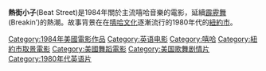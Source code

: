 {{Infobox_Film
|name           = 熱街小子
|image          = Beatstreetposter.jpg
|caption        = ''熱街小子'' 電影海報
|director       = [[史坦·拉森|史坦·拉森]](Stan Lathan)
|producer       = [[哈利·貝拉方提|哈利·貝拉方提]](Harry Belafonte) <br> [[David_V._Picker|David V. Picker]]
|writer         = [[安德魯·戴維斯|安德魯·戴維斯]](Andy Davis) <br> [[大衛·吉爾柏|大衛·吉爾柏]](David Gilbert) <br> [[Paul_Golding|Paul Golding]] <br> [[史蒂芬·哈格|史蒂芬·哈格]](Steven Hager) (原著)
|starring       = [[蕊·妲·瓊|蕊·妲·瓊]](Rae Dawn Chong) <br> [[蓋·戴維斯|蓋·戴維斯]](Guy Davis) <br> [[Jon_Chardiet|Jon Chardiet]] <br> [[Leon_W._Grant|Leon W. Grant]] <br> [[桑德拉·聖地牙哥|桑德拉·聖地牙哥]](Saundra Santiago)
|cinematography = [[Tom_Priestley_Jr.|Tom Priestley Jr.]]
|editing        = [[Dov_Hoenig|Dov Hoenig]] <br> [[Kevin_Lee|Kevin Lee]]
|distributor    = [[Orion_Pictures|Orion Pictures]]
|released       = 1984年6月6日
|runtime        = 105 min.
|country        = 美國
|language       = 英語
|budget         =
|music          = Arthur Baker <br> [[哈利·貝拉方提|哈利·貝拉方提]](Harry Belafonte) <br> Webster Lewis
|awards         =
|amg_id         = 1:4476
|imdb_id        = 0086946
|}}
'''熱街小子'''(Beat Street)是1984年關於主流嘻哈音樂的電影，延續[[霹靂舞|霹靂舞]] (Breakin’)的熱潮。故事背景在在[[嘻哈文化|嘻哈文化]]逐漸流行的1980年代的[[紐約市|紐約市]]。

{{Authority control}}
{{American film-stub}}
{{DEFAULTSORT:Beat Street}}
[[Category:1984年美國電影作品|Category:1984年美國電影作品]]
[[Category:英语电影|Category:英语电影]]
[[Category:嘻哈|Category:嘻哈]]
[[Category:紐約市取景電影|Category:紐約市取景電影]]
[[Category:美國舞蹈電影|Category:美國舞蹈電影]]
[[Category:美国歌舞剧情片|Category:美国歌舞剧情片]]
[[Category:1980年代英语片|Category:1980年代英语片]]